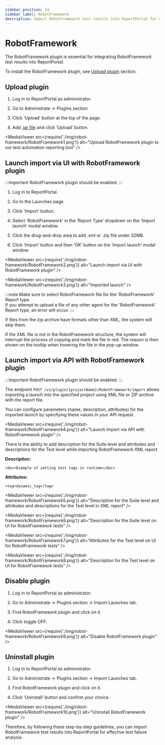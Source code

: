 ```yaml
---
sidebar_position: 14
sidebar_label: RobotFramework
description: Import RobotFramework test results into ReportPortal for comprehensive test execution reporting integration and analysis.
---
```


# RobotFramework

The RobotFramework plugin is essential for integrating RobotFramework test results into ReportPortal.

To install the RobotFramework plugin, see [Upload plugin](/plugins/ManagePlugins#upload-plugin) section.

## Upload plugin

1. Log in to ReportPortal as administrator.

2. Go to Administrate -> Plugins section.

3. Click ‘Upload’ button at the top of the page.

4. Add [.jar file](https://github.com/reportportal/plugin-import-robot/packages) and click ‘Upload’ button.

<MediaViewer src={require('./img/robot-framework/RobotFramework1.png')} alt="Upload RobotFramework plugin to our test automation reporting tool" />

## Launch import via UI with RobotFramework plugin

:::important
RobotFramework plugin should be enabled.
:::

1. Log in to ReportPortal.

2. Go to the Launches page.

3. Click ‘Import’ button.

4. Select ‘RobotFramework’ in the ‘Report Type’ dropdown on the ‘Import launch’ modal window.

5. Click the drug-and-drop area to add .xml or .zip file under 32MB.

6. Click ‘Import’ button and then ‘OK’ button on the ‘Import launch’ modal window.

<MediaViewer src={require('./img/robot-framework/RobotFramework2.png')} alt="Launch import via UI with RobotFramework plugin" />

<MediaViewer src={require('./img/robot-framework/RobotFramework3.png')} alt="Imported launch" />

:::note
Make sure to select RobotFramework file for the 'RobotFramework' Report type.<br />
If you attempt to upload a file of any other agent for the 'RobotFramework' Report type, an error will occur.
:::

If files from the zip archive have formats other than XML, the system will skip them.

If the XML file is not in the RobotFramework structure, the system will interrupt the process of copying and mark the file in red. The reason is then shown on the tooltip when hovering the file in the pop-up window.

<MediaViewer src="https://youtu.be/XKFmA0o-BYg" alt="Upload and manage RobotFramework plugin" type="video" />

## Launch import via API with RobotFramework plugin

:::important
RobotFramework plugin should be enabled.
:::

The endpoint ```POST /v1/plugin/{projectName}/RobotFramework/import``` allows importing a launch into the specified project using XML file or ZIP archive with the report file.

You can configure parameters (name, description, attributes) for the imported launch by specifying these values in your API request.

<MediaViewer src={require('./img/robot-framework/RobotFramework4.png')} alt="Launch import via API with RobotFramework plugin" />

There is the ability to add description for the Suite level and attributes and descriptions for the Test level while importing RobotFramework XML report.

**Description:**

```<doc>Example of setting test tags in runtime</doc>```

**Attributes:**

```<tag>dynamic_tag</tag>```

<MediaViewer src={require('./img/robot-framework/RobotFramework5.png')} alt="Description for the Suite level and attributes and descriptions for the Test level in XML report" />

<MediaViewer src={require('./img/robot-framework/RobotFramework6.png')} alt="Description for the Suite level on UI for RobotFramework tests" />

<MediaViewer src={require('./img/robot-framework/RobotFramework7.png')} alt="Attributes for the Test level on UI for RobotFramework tests" />

<MediaViewer src={require('./img/robot-framework/RobotFramework8.png')} alt="Description for the Test level on UI for RobotFramework tests" />

<MediaViewer src="https://youtu.be/lxcWl6u6yUo" alt="Launch import via API with RobotFramework plugin in our test results dashboard" type="video" />

## Disable plugin

1. Log in to ReportPortal as administrator.

2. Go to Administrate -> Plugins section -> Import Launches tab.

3. Find RobotFramework plugin and click on it.

4. Click toggle OFF.

<MediaViewer src={require('./img/robot-framework/RobotFramework9.png')} alt="Disable RobotFramework plugin" />

## Uninstall plugin

1. Log in to ReportPortal as administrator.

2. Go to Administrate -> Plugins section -> Import Launches tab.

3. Find RobotFramework plugin and click on it.

4. Click ‘Uninstall’ button and confirm your choice.

<MediaViewer src={require('./img/robot-framework/RobotFramework10.png')} alt="Uninstall RobotFramework plugin" />

Therefore, by following these step-by-step guidelines, you can import RobotFramework test results into ReportPortal for effective test failure analysis.
